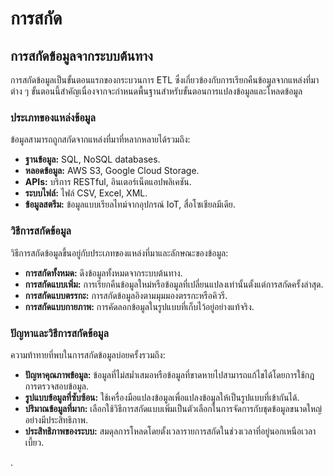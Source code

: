# การสกัด

## การสกัดข้อมูลจากระบบต้นทาง

การสกัดข้อมูลเป็นขั้นตอนแรกของกระบวนการ ETL ซึ่งเกี่ยวข้องกับการเรียกคืนข้อมูลจากแหล่งที่มาต่าง ๆ ขั้นตอนนี้สำคัญเนื่องจากจะกำหนดพื้นฐานสำหรับขั้นตอนการแปลงข้อมูลและโหลดข้อมูล

### ประเภทของแหล่งข้อมูล

ข้อมูลสามารถถูกสกัดจากแหล่งที่มาที่หลากหลายได้รวมถึง:

- **ฐานข้อมูล:** SQL, NoSQL databases.
- **หลอดข้อมูล:** AWS S3, Google Cloud Storage.
- **APIs:** บริการ RESTful, อินเตอร์เน็ตแอปพลิเคชัน.
- **ระบบไฟล์:** ไฟล์ CSV, Excel, XML.
- **ข้อมูลสตรีม:** ข้อมูลแบบเรียลไทม์จากอุปกรณ์ IoT, สื่อโซเชียลมีเดีย.

### วิธีการสกัดข้อมูล

วิธีการสกัดข้อมูลขึ้นอยู่กับประเภทของแหล่งที่มาและลักษณะของข้อมูล:

- **การสกัดทั้งหมด:** ดึงข้อมูลทั้งหมดจากระบบต้นทาง.
- **การสกัดแบบเพิ่ม:** การเรียกคืนข้อมูลใหม่หรือข้อมูลที่เปลี่ยนแปลงเท่านั้นตั้งแต่การสกัดครั้งล่าสุด.
- **การสกัดแบบตรรกะ:** การสกัดข้อมูลอิงตามมุมมองตรรกะหรือคิวรี.
- **การสกัดแบบกายภาพ:** การคัดลอกข้อมูลในรูปแบบที่เก็บไว้อยู่อย่างแท้จริง.

### ปัญหาและวิธีการสกัดข้อมูล

ความท้าทายที่พบในการสกัดข้อมูลบ่อยครั้งรวมถึง:

- **ปัญหาคุณภาพข้อมูล:** ข้อมูลที่ไม่สม่ำเสมอหรือข้อมูลที่ขาดหายไปสามารถแก้ไขได้โดยการใช้กฎการตรวจสอบข้อมูล.
- **รูปแบบข้อมูลที่ซับซ้อน:** ใช้เครื่องมือแปลงข้อมูลเพื่อแปลงข้อมูลให้เป็นรูปแบบที่เข้ากันได้.
- **ปริมาณข้อมูลที่มาก:** เลือกใช้วิธีการสกัดแบบเพิ่มเป็นตัวเลือกในการจัดการกับชุดข้อมูลขนาดใหญ่อย่างมีประสิทธิภาพ.
- **ประสิทธิภาพของระบบ:** สมดุลการโหลดโดยตั้งเวลารายการสกัดในช่วงเวลาที่อยู่นอกเหนือเวลาเบี้ยว.

.